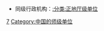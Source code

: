 *同级行政机构：[[:分类:正地厅级单位|:分类:正地厅级单位]]

[[Category:中华人民共和国军事编制单位|7]]
[[Category:中国的师级单位|Category:中国的师级单位]]